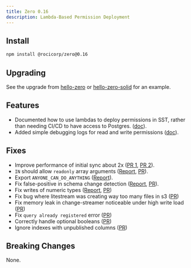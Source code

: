 ```yaml
---
title: Zero 0.16
description: Lambda-Based Permission Deployment
---
```


## Install

```bash
npm install @rocicorp/zero@0.16
```

## Upgrading

See the upgrade from [hello-zero](https://github.com/rocicorp/hello-zero/pull/28) or [hello-zero-solid](https://github.com/rocicorp/hello-zero-solid/pull/15) for an example.

## Features

- Documented how to use lambdas to deploy permissions in SST, rather than needing CI/CD to have access to Postgres. ([doc](/docs/deployment#initialize-sst)).
- Added simple debugging logs for read and write permissions ([doc](/docs/permissions#debugging-permissions)).

## Fixes

- Improve performance of initial sync about 2x ([PR 1](https://github.com/rocicorp/mono/pull/3836), [PR 2](https://github.com/rocicorp/mono/pull/3835)).
- `IN` should allow `readonly` array arguments ([Report](https://discord.com/channels/830183651022471199/1288232858795769917/1340464538704937082), [PR](https://github.com/rocicorp/mono/pull/3819)).
- Export `ANYONE_CAN_DO_ANYTHING` ([Report](https://discord.com/channels/830183651022471199/1340088459544756276/1340674831347355711)).
- Fix false-positive in schema change detection ([Report](https://discord.com/channels/830183651022471199/1288232858795769917/1341135548944744448), [PR](https://github.com/rocicorp/mono/pull/3828)).
- Fix writes of numeric types ([Report](https://discord.com/channels/830183651022471199/1288232858795769917/1341076949749071955), [PR](https://github.com/rocicorp/mono/pull/3750))
- Fix bug where litestream was creating way too many files in s3 ([PR](https://github.com/rocicorp/mono/pull/3839))
- Fix memory leak in change-streamer noticeable under high write load ([PR](https://github.com/rocicorp/mono/pull/3859))
- Fix `query already registered` error ([PR](https://github.com/rocicorp/mono/pull/3840))
- Correctly handle optional booleans ([PR](https://github.com/rocicorp/mono/pull/3863))
- Ignore indexes with unpublished columns ([PR](https://github.com/rocicorp/mono/pull/3862))

## Breaking Changes

None.

